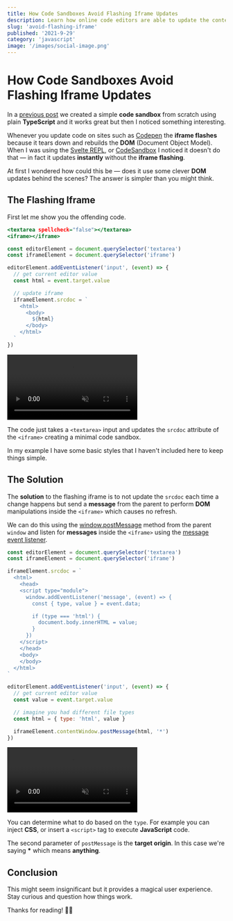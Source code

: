 ```yaml
---
title: How Code Sandboxes Avoid Flashing Iframe Updates
description: Learn how online code editors are able to update the contents of the iframe without causing flashing
slug: 'avoid-flashing-iframe'
published: '2021-9-29'
category: 'javascript'
image: '/images/social-image.png'
---
```


# How Code Sandboxes Avoid Flashing Iframe Updates

In a [previous post](https://joyofcode.xyz/create-a-coding-sandbox) we created a simple **code sandbox** from scratch using plain **TypeScript** and it works great but then I noticed something interesting.

Whenever you update code on sites such as [Codepen](https://codepen.io/) the **iframe flashes** because it tears down and rebuilds the **DOM** (Document Object Model). When I was using the [Svelte REPL](https://svelte.dev/repl/hello-world), or [CodeSandbox](https://codesandbox.io/) I noticed it doesn't do that — in fact it updates **instantly** without the **iframe flashing**.

At first I wondered how could this be — does it use some clever **DOM** updates behind the scenes? The answer is simpler than you might think.

## The Flashing Iframe

First let me show you the offending code.

```html:index.html
<textarea spellcheck="false"></textarea>
<iframe></iframe>
```

```js:app.js
const editorElement = document.querySelector('textarea')
const iframeElement = document.querySelector('iframe')

editorElement.addEventListener('input', (event) => {
  // get current editor value
  const html = event.target.value

  // update iframe
  iframeElement.srcdoc = `
    <html>
      <body>
        ${html}
      </body>
    </html>
  `
})
```

<video autoPlay={true} loop muted controls>
  <source
    src="/images/avoid-flashing-iframe/iframe-flashing.mp4"
    type="video/mp4"
  />
</video>

The code just takes a `<textarea>` input and updates the `srcdoc` attribute of the `<iframe>` creating a minimal code sandbox.

In my example I have some basic styles that I haven't included here to keep things simple.

## The Solution

The **solution** to the flashing iframe is to not update the `srcdoc` each time a change happens but send a **message** from the parent to perform **DOM** manipulations inside the `<iframe>` which causes no refresh.

We can do this using the [window.postMessage](https://developer.mozilla.org/en-US/docs/Web/API/Window/postMessage) method from the parent `window` and listen for **messages** inside the `<iframe>` using the [message event listener](https://developer.mozilla.org/en-US/docs/Web/API/Window/message_event).

```js:app.js
const editorElement = document.querySelector('textarea')
const iframeElement = document.querySelector('iframe')

iframeElement.srcdoc = `
  <html>
    <head>
    <script type="module">
      window.addEventListener('message', (event) => {
        const { type, value } = event.data;

        if (type === 'html') {
          document.body.innerHTML = value;
        }
      })
    </script>
    </head>
    <body>
    </body>
  </html>
`

editorElement.addEventListener('input', (event) => {
  // get current editor value
  const value = event.target.value

  // imagine you had different file types
  const html = { type: 'html', value }

  iframeElement.contentWindow.postMessage(html, '*')
})
```

<video autoPlay={true} loop muted controls>
  <source
    src="/images/avoid-flashing-iframe/iframe-without-flashing.mp4"
    type="video/mp4"
  />
</video>

You can determine what to do based on the `type`. For example you can inject **CSS**, or insert a `<script>` tag to execute **JavaScript** code.

The second parameter of `postMessage` is the **target origin**. In this case we're saying **\*** which means **anything**.

## Conclusion

This might seem insignificant but it provides a magical user experience. Stay curious and question how things work.

Thanks for reading! 🏄‍♀️
